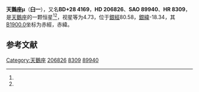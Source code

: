 {{Starbox begin
| name = 天鵝座μ
}}
{{Starbox observe
| epoch = [[J2000.0|J2000.0]]
| constell = [[天鵝座|天鵝座]]<ref name=SIMBAD>{{cite web
 | url=http://simbad.u-strasbg.fr/simbad/sim-id?Ident=HR+8309
 | title =Pulsating variable Star
 | publisher=Centre de Données astronomiques de Strasbourg
 | work=SIMBAD
 | accessdate=2012-07-13}}</ref><ref name=DATA>{{cite web
 | url=http://vizier.u-strasbg.fr/viz-bin/VizieR-5?-out.add=.&-source=5050&-corr=PK=HR&-out.max=9999&HR=8309
 | title =VizieR Detailed Page
 | accessdate=2012-07-13}}</ref>
| 星官 = [[臼_(星官)|臼]]
| ra = {{RA|21|44|8.6}}<ref name=SIMBAD /><ref name=DATA />
| dec = {{DEC|+28|44|34}}<ref name=SIMBAD /><ref name=DATA />
| appmag_v = 4.73<ref name=SIMBAD /><ref name=DATA />
}}
{{Starbox character
| class = F6V<ref name=SIMBAD /><ref name=DATA />
| b-v = 0.48<ref name=SIMBAD /><ref name=DATA />
| u-b = 0.01<ref name=SIMBAD /><ref name=DATA />
| r-i = 0.28<ref name=SIMBAD /><ref name=DATA />
| variable = 
}}
{{Starbox astrometry
| radial_v = 0.01
| prop_mo_ra = 18
| parallax = 0.049
| p_error = 
}}
{{Starbox catalog
| names =BD+28 4169，[[SAO星表|SAO]] 89940，[[HD星表|HD]] 206826，[[HR星表|HR]] 8309}}
{{Starbox reference |Simbad=HR+8309}}
{{Starbox end}}

'''天鵝座μ'''（'''臼一'''），又名'''BD+28 4169'''，'''HD 206826'''、'''SAO 89940'''、'''HR 8309'''，是[[天鵝座|天鵝座]]的一颗恒星<ref name=SIMBAD /><ref name=DATA />，视星等为4.73，位于[[銀道座標系|銀經]]80.58，[[銀道座標系|銀緯]]-18.34，其[[B1900.0|B1900.0]]坐标为赤經{{RA|21|39|40.1}}，赤緯{{DEC|+28|-18.34|27}}。

== 参考文献 ==
{{reflist}}

{{star-stub}}

{{天鵝座恒星}}
{{星官|臼|4|8}}
[[Category:天鵝座|Category:天鵝座]]
[[Category:HD和HDE天體|206826]]
[[Category:HR天體|8309]]
[[Category:SAO天體|89940]]